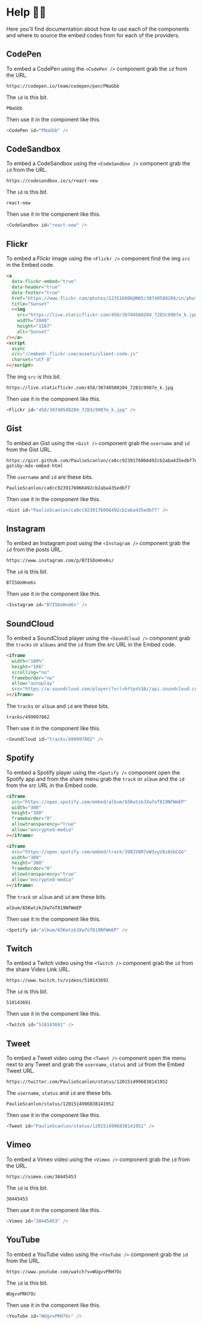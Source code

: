 # Help 💁‍♂️

Here you'll find documentation about how to use each of the components and where to source the embed codes from for each of the providers.

## CodePen

To embed a CodePen using the `<CodePen />` component grab the `id` from the URL.

```
https://codepen.io/team/codepen/pen/PNaGbb
```

The `id` is this bit.

```
PNaGbb
```

Then use it in the component like this.

```js
<CodePen id="PNaGbb" />
```

## CodeSandbox

To embed a CodeSandbox using the `<CodeSandbox />` component grab the `id` from the URL.

```
https://codesandbox.io/s/react-new
```

The `id` is this bit.

```
react-new
```

Then use it in the component like this.

```js
<CodeSandbox id="react-new" />
```

## Flickr

To embed a Flickr image using the `<Flickr />` component find the img `src` in the Embed code.

```html
<a
  data-flickr-embed="true"
  data-header="true"
  data-footer="true"
  href="https://www.flickr.com/photos/123516006@N05/30740580204/in/photolist-NQrvvw-x6jo9P-rMq58s-QXKf3x-qYKbuJ-QN44WS-B43xuX-E84iyH-d9WVUR-Cvdvvu-tiBRv3-NoUEMi-23Mf13i-QZ1tX1-xUXBU1-ripXpz-tdLNbN-spCQTK-Hudqfd-DFCyKN-22KD9n1-qgCP7L-24c2WZ6-RK7QPX-AZpKwi-2d4qbWD-Ck1eXd-ranHVb-BAYBKs-G9ACAJ-CHCrGV-vosLmw-DwYQvn-QSV4XU-Bkad8D-QF8GFf-s79L6o-ERMGQG-L596Ei-Q7D5DW-JzoGNT-BPaVP2-zpCDzE-zD396a-D8vtD2-sEj6Nx-DnmS36-TuEijJ-YhiQwz-22iLYzg"
  title="Sunset"
  ><img
    src="https://live.staticflickr.com/458/30740580204_7283c9987e_k.jpg"
    width="2048"
    height="1167"
    alt="Sunset"
/></a>
<script
  async
  src="//embedr.flickr.com/assets/client-code.js"
  charset="utf-8"
></script>
```

The img `src` is this bit.

```
https://live.staticflickr.com/458/30740580204_7283c9987e_k.jpg
```

Then use it in the component like this.

```js
<Flickr id="458/30740580204_7283c9987e_k.jpg" />
```

## Gist

To embed an Gist using the `<Gist />` component grab the `username` and `id` from the Gist URL.

```
https://gist.github.com/PaulieScanlon/ca0cc9239176066492cb2aba435edbf7#file-gatsby-mdx-embed-html
```

The `username` and `id` are these bits.

```
PaulieScanlon/ca0cc9239176066492cb2aba435edbf7
```

Then use it in the component like this.

```js
<Gist id="PaulieScanlon/ca0cc9239176066492cb2aba435edbf7" />
```

## Instagram

To embed an Instagram post using the `<Instagram />` component grab the `id` from the posts URL.

```
https://www.instagram.com/p/B7ISOoHne6s/
```

The `id` is this bit.

```
B7ISOoHne6s
```

Then use it in the component like this.

```js
<Instagram id="B7ISOoHne6s" />
```

## SoundCloud

To embed a SoundCloud player using the `<SoundCloud />` component grab the `tracks` or `albums` and the `id` from the src URL in the Embed code.

```html
<iframe
  width="100%"
  height="166"
  scrolling="no"
  frameborder="no"
  allow="autoplay"
  src="https://w.soundcloud.com/player/?url=https%3A//api.soundcloud.com/tracks/499997862&color=%23ff00f5&auto_play=false&hide_related=false&show_comments=true&show_user=true&show_reposts=false&show_teaser=true"
></iframe>
```

The `tracks` or `album` and `id` are these bits.

```
tracks/499997862
```

Then use it in the component like this.

```js
<SoundCloud id="tracks/499997862" />
```

## Spotify

To embed a Spotify player using the `<Spotify />` component open the Spotify app and from the share menu grab the `track` or `album` and the `id` from the src URL in the Embed code.

```html
<iframe
  src="https://open.spotify.com/embed/album/65KwtzkJXw7oT819NFWmEP"
  width="300"
  height="380"
  frameborder="0"
  allowtransparency="true"
  allow="encrypted-media"
></iframe>
```

```html
<iframe
  src="https://open.spotify.com/embed/track/3982V8R7oW3xyV8zASbCGG"
  width="300"
  height="380"
  frameborder="0"
  allowtransparency="true"
  allow="encrypted-media"
></iframe>
```

The `track` or `album` and `id` are these bits.

```
album/65KwtzkJXw7oT819NFWmEP
```

Then use it in the component like this.

```js
<Spotify id="album/65KwtzkJXw7oT819NFWmEP" />
```

## Twitch

To embed a Twitch video using the `<Twitch />` component grab the `id` from the share Video Link URL.

```
https://www.twitch.tv/videos/510143691
```

The `id` is this bit.

```
510143691
```

Then use it in the component like this.

```js
<Twitch id="510143691" />
```

## Tweet

To embed a Tweet video using the `<Tweet />` component open the menu next to any Tweet and grab the `username`, `status` and `id` from the Embed Tweet URL.

```
https://twitter.com/PaulieScanlon/status/1201514996838141952
```

The `username`, `status` and `id` are these bits.

```
PaulieScanlon/status/1201514996838141952
```

Then use it in the component like this.

```js
<Tweet id="PaulieScanlon/status/1201514996838141952" />
```

## Vimeo

To embed a Vimeo video using the `<Vimeo />` component grab the `id` from the URL.

```
https://vimeo.com/38445453
```

The `id` is this bit.

```
38445453
```

Then use it in the component like this.

```js
<Vimeo id="38445453" />
```

## YouTube

To embed a YouTube video using the `<YouTube />` component grab the `id` from the URL.

```
https://www.youtube.com/watch?v=WUgvvPRH7Oc
```

The `id` is this bit.

```
WUgvvPRH7Oc
```

Then use it in the component like this.

```js
<YouTube id="WUgvvPRH7Oc" />
```

